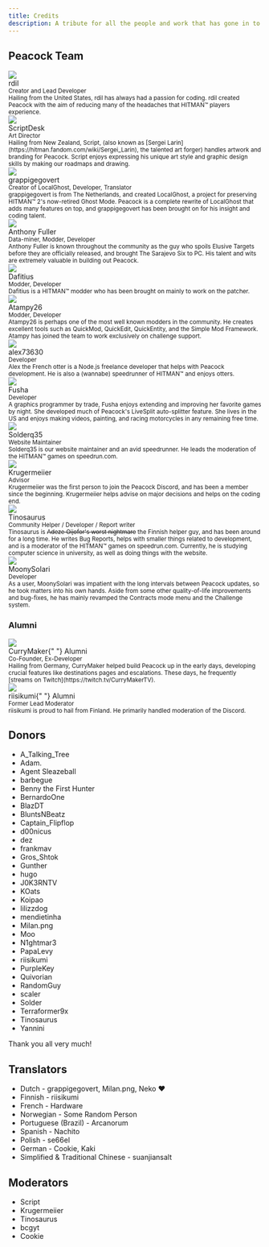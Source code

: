```yaml
---
title: Credits
description: A tribute for all the people and work that has gone in to making Peacock possible.
---
```


## Peacock Team

<div className="card">
    <div className="card__header">
        <div className="avatar">
            <img className="avatar__photo" src="/img/people/rdil.png" />
            <div className="avatar__intro">
                <div className="avatar__name">rdil</div>
                <small className="avatar__subtitle">
                    Creator and Lead Developer
                </small>
            </div>
        </div>
    </div>
    <div className="card__body">
        <small>
            Hailing from the United States, rdil has always had a passion for
            coding. rdil created Peacock with the aim of reducing many of the
            headaches that HITMAN&trade; players experience.
        </small>
    </div>
</div>

<div className="card">
    <div className="card__header">
        <div className="avatar">
            <img className="avatar__photo" src="/img/people/scriptdesk.png" />
            <div className="avatar__intro">
                <div className="avatar__name">ScriptDesk</div>
                <small className="avatar__subtitle">Art Director</small>
            </div>
        </div>
    </div>
    <div className="card__body">
        <small>
            Hailing from New Zealand, Script, (also known as [Sergei Larin](https://hitman.fandom.com/wiki/Sergei_Larin),
            the talented art forger) handles artwork and branding for Peacock.
            Script enjoys expressing his unique art style and graphic design
            skills by making our roadmaps and drawing.
        </small>
    </div>
</div>

<div className="card">
    <div className="card__header">
        <div className="avatar">
            <img
                className="avatar__photo"
                src="/img/people/grappigegovert.png"
            />
            <div className="avatar__intro">
                <div className="avatar__name">grappigegovert</div>
                <small className="avatar__subtitle">
                    Creator of LocalGhost, Developer, Translator
                </small>
            </div>
        </div>
    </div>
    <div className="card__body">
        <small>
            grappigegovert is from The Netherlands, and created LocalGhost, a
            project for preserving HITMAN&trade; 2's now-retired Ghost Mode.
            Peacock is a complete rewrite of LocalGhost that adds many features
            on top, and grappigegovert has been brought on for his insight and
            coding talent.
        </small>
    </div>
</div>

<div className="card">
    <div className="card__header">
        <div className="avatar">
            <img
                className="avatar__photo"
                src="/img/people/anthonyfuller.png"
            />
            <div className="avatar__intro">
                <div className="avatar__name">Anthony Fuller</div>
                <small className="avatar__subtitle">
                    Data-miner, Modder, Developer
                </small>
            </div>
        </div>
    </div>
    <div className="card__body">
        <small>
            Anthony Fuller is known throughout the community as the guy who spoils Elusive
            Targets before they are officially released, and brought The Sarajevo Six to PC.
            His talent and wits are extremely valuable in building out Peacock.
        </small>
    </div>
</div>

<div className="card">
    <div className="card__header">
        <div className="avatar">
            <img
                className="avatar__photo"
                src="/img/people/dafitius.png"
            />
            <div className="avatar__intro">
                <div className="avatar__name">Dafitius</div>
                <small className="avatar__subtitle">
                    Modder, Developer
                </small>
            </div>
        </div>
    </div>
    <div className="card__body">
        <small>
            Dafitius is a HITMAN&trade; modder who has been brought on mainly to work on the patcher.
        </small>
    </div>
</div>

<div className="card">
    <div className="card__header">
        <div className="avatar">
            <img
                className="avatar__photo"
                src="/img/people/atampy26.png"
            />
            <div className="avatar__intro">
                <div className="avatar__name">Atampy26</div>
                <small className="avatar__subtitle">
                    Modder, Developer
                </small>
            </div>
        </div>
    </div>
    <div className="card__body">
        <small>
            Atampy26 is perhaps one of the most well known modders in the community. He creates
            excellent tools such as QuickMod, QuickEdit, QuickEntity, and the Simple Mod Framework.
            Atampy has joined the team to work exclusively on challenge support.
        </small>
    </div>
</div>

<div className="card">
    <div className="card__header">
        <div className="avatar">
            <img
                className="avatar__photo"
                src="/img/people/alex73630.png"
            />
            <div className="avatar__intro">
                <div className="avatar__name">alex73630</div>
                <small className="avatar__subtitle">
                    Developer
                </small>
            </div>
        </div>
    </div>
    <div className="card__body">
        <small>
            Alex the French otter is a Node.js freelance developer that helps with Peacock development.
            He is also a (wannabe) speedrunner of HITMAN&trade; and enjoys otters.
        </small>
    </div>
</div>

<div className="card">
    <div className="card__header">
        <div className="avatar">
            <img
                className="avatar__photo"
                src="/img/people/fusha.png"
            />
            <div className="avatar__intro">
                <div className="avatar__name">Fusha</div>
                <small className="avatar__subtitle">
                    Developer
                </small>
            </div>
        </div>
    </div>
    <div className="card__body">
        <small>
            A graphics programmer by trade, Fusha enjoys extending and improving
            her favorite games by night. She developed much of Peacock's
            LiveSplit auto-splitter feature. She lives in the US and enjoys
            making videos, painting, and racing motorcycles in any remaining
            free time.
        </small>
    </div>
</div>

<div className="card">
    <div className="card__header">
        <div className="avatar">
            <img
                className="avatar__photo"
                src="/img/people/solder.png"
            />
            <div className="avatar__intro">
                <div className="avatar__name">Solderq35</div>
                <small className="avatar__subtitle">
                    Website Maintainer
                </small>
            </div>
        </div>
    </div>
    <div className="card__body">
        <small>
            Solderq35 is our website maintainer and an avid speedrunner.
            He leads the moderation of the HITMAN&trade; games on speedrun.com.
        </small>
    </div>
</div>

<div className="card">
    <div className="card__header">
        <div className="avatar">
            <img className="avatar__photo" src="/img/people/krugermeiier.jpg" />
            <div className="avatar__intro">
                <div className="avatar__name">
                    Krugermeiier
                </div>
                <small className="avatar__subtitle">Advisor</small>
            </div>
        </div>
    </div>
    <div className="card__body">
        <small>
            Krugermeiier was the first person to join the Peacock Discord, and
            has been a member since the beginning. Krugermeiier helps advise
            on major decisions and helps on the coding end.
        </small>
    </div>
</div>

<div className="card">
    <div className="card__header">
        <div className="avatar">
            <img className="avatar__photo" src="/img/people/tinosaurus.png" />
            <div className="avatar__intro">
                <div className="avatar__name">
                    Tinosaurus
                </div>
                <small className="avatar__subtitle">Community Helper / Developer / Report writer</small>
            </div>
        </div>
    </div>
    <div className="card__body">
        <small>
        Tinosaurus is <del>Adeze Oijofor's worst nightmare</del> the Finnish helper guy, and has been around for a long time. He writes Bug Reports, helps with smaller things related to development, and is a moderator of the HITMAN™ games on speedrun.com. Currently, he is studying computer science in university, as well as doing things with the website.
        </small>
    </div>
</div>

<div className="card">
    <div className="card__header">
        <div className="avatar">
            <img className="avatar__photo" src="/img/people/moonysolari.jpg" />
            <div className="avatar__intro">
                <div className="avatar__name">
                    MoonySolari
                </div>
                <small className="avatar__subtitle"> Developer </small>
            </div>
        </div>
    </div>
    <div className="card__body">
        <small>
        As a user, MoonySolari was impatient with the long intervals between Peacock updates, so he took matters into his own hands. Aside from some other quality-of-life improvements and bug-fixes, he has mainly revamped the Contracts mode menu and the Challenge system. 
        </small>
    </div>
</div>

### Alumni

<div className="card">
    <div className="card__header">
        <div className="avatar">
            <img className="avatar__photo" src="/img/people/currymaker.png" />
            <div className="avatar__intro">
                <div className="avatar__name">
                    CurryMaker{" "}
                    <span className="badge badge--secondary">Alumni</span>
                </div>
                <small className="avatar__subtitle">
                    Co-Founder, Ex-Developer
                </small>
            </div>
        </div>
    </div>
    <div className="card__body">
        <small>
            Hailing from Germany, CurryMaker helped build Peacock up in the
            early days, developing crucial features like destinations pages and
            escalations. These days, he frequently [streams on Twitch](https://twitch.tv/CurryMakerTV).
        </small>
    </div>
</div>

<div className="card">
    <div className="card__header">
        <div className="avatar">
            <img className="avatar__photo" src="/img/people/riisikumi.png" />
            <div className="avatar__intro">
                <div className="avatar__name">
                    riisikumi{" "}
                    <span className="badge badge--secondary">Alumni</span>
                </div>
                <small className="avatar__subtitle">Former Lead Moderator</small>
            </div>
        </div>
    </div>
    <div className="card__body">
        <small>
            riisikumi is proud to hail from Finland. He primarily handled moderation of
            the Discord.
        </small>
    </div>
</div>

## Donors

-   A_Talking_Tree
-   Adam.
-   Agent Sleazeball
-   barbegue
-   Benny the First Hunter
-   BernardoOne
-   BlazDT
-   BluntsNBeatz
-   Captain_Flipflop
-   d00nicus
-   dez
-   frankmav
-   Gros_Shtok
-   Gunther
-   hugo
-   J0K3RNTV
-   KOats
-   Koipao
-   lilizzdog
-   mendietinha
-   Milan.png
-   Moo
-   N1ghtmar3
-   PapaLevy
-   riisikumi
-   PurpleKey
-   Quivorian
-   RandomGuy
-   scaler
-   Solder
-   Terraformer9x
-   Tinosaurus
-   Yannini

Thank you all very much!

## Translators

-   Dutch - grappigegovert, Milan.png, Neko :heart:
-   Finnish - riisikumi
-   French - Hardware
-   Norwegian - Some Random Person
-   Portuguese (Brazil) - Arcanorum
-   Spanish - Nachito
-   Polish - se66el
-   German - Cookie, Kaki
-   Simplified & Traditional Chinese - suanjiansalt

## Moderators

-   Script
-   Krugermeiier
-   Tinosaurus
-   bcgyt
-   Cookie
